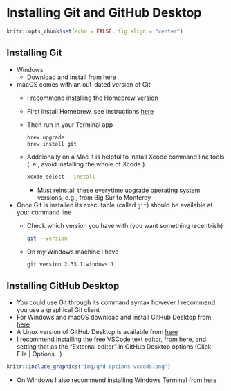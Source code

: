# Installing Git and GitHub Desktop

```r
knitr::opts_chunk$set(echo = FALSE, fig.align = "center")
```

## Installing Git

- Windows
  - Download and install from [here](https://git-scm.com/download/win)
- macOS comes with an out-dated version of Git
  - I recommend installing the Homebrew version 
  - First install Homebrew, see instructions [here](https://brew.sh/)
  - Then run in your Terminal app  
    ```bash
    brew upgrade
    brew install git
    ```  
  - Additionally on a Mac it is helpful to install Xcode command line tools (i.e., avoid installing the whole of Xcode.)    
    ```bash
    xcode-select --install
    ```  
    - Must reinstall these everytime upgrade operating system versions, e.g., from Big Sur to Monterey
- Once Git is installed its executable (called `git`) should be available at your command line
  - Check which version you have with (you want something recent-ish)  
    ```bash
    git --version
    ```  
  - On my Windows machine I have  
    ```
    git version 2.33.1.windows.1
    ```  

## Installing GitHub Desktop

- You could use Git through its command syntax however I recommend you use a graphical Git client
- For Windows and macOS download and install GitHub Desktop from [here](https://desktop.github.com/)
- A Linux version of GitHub Desktop is available from [here](https://github.com/shiftkey/desktop/)
- I recommend installing the free VSCode text editor, from [here](https://code.visualstudio.com/), and setting that as the "External editor" in GitHub Desktop options (Click: File | Options...)  
```r
knitr::include_graphics("img/ghd-options-vscode.png")
```  
- On Windows I also recommend installing Windows Terminal from [here](https://www.microsoft.com/store/productId/9N0DX20HK701)
